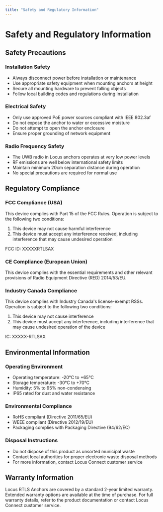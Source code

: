 ```yaml
---
title: "Safety and Regulatory Information"
---
```


# Safety and Regulatory Information

## Safety Precautions

### Installation Safety

* Always disconnect power before installation or maintenance
* Use appropriate safety equipment when mounting anchors at height
* Secure all mounting hardware to prevent falling objects
* Follow local building codes and regulations during installation

### Electrical Safety

* Only use approved PoE power sources compliant with IEEE 802.3af
* Do not expose the anchor to water or excessive moisture
* Do not attempt to open the anchor enclosure
* Ensure proper grounding of network equipment

### Radio Frequency Safety

* The UWB radio in Locus anchors operates at very low power levels
* RF emissions are well below international safety limits
* Maintain minimum 20cm separation distance during operation
* No special precautions are required for normal use

## Regulatory Compliance

### FCC Compliance (USA)

This device complies with Part 15 of the FCC Rules. Operation is subject to the following two conditions:
1. This device may not cause harmful interference
2. This device must accept any interference received, including interference that may cause undesired operation

FCC ID: XXXXXRTLSAX

### CE Compliance (European Union)

This device complies with the essential requirements and other relevant provisions of Radio Equipment Directive (RED) 2014/53/EU.

### Industry Canada Compliance

This device complies with Industry Canada's license-exempt RSSs. Operation is subject to the following two conditions:
1. This device may not cause interference
2. This device must accept any interference, including interference that may cause undesired operation of the device

IC: XXXXX-RTLSAX

## Environmental Information

### Operating Environment

* Operating temperature: -20°C to +65°C
* Storage temperature: -30°C to +70°C
* Humidity: 5% to 95% non-condensing
* IP65 rated for dust and water resistance

### Environmental Compliance

* RoHS compliant (Directive 2011/65/EU)
* WEEE compliant (Directive 2012/19/EU)
* Packaging complies with Packaging Directive (94/62/EC)

### Disposal Instructions

* Do not dispose of this product as unsorted municipal waste
* Contact local authorities for proper electronic waste disposal methods
* For more information, contact Locus Connect customer service

## Warranty Information

Locus RTLS Anchors are covered by a standard 2-year limited warranty. Extended warranty options are available at the time of purchase. For full warranty details, refer to the product documentation or contact Locus Connect customer service.

